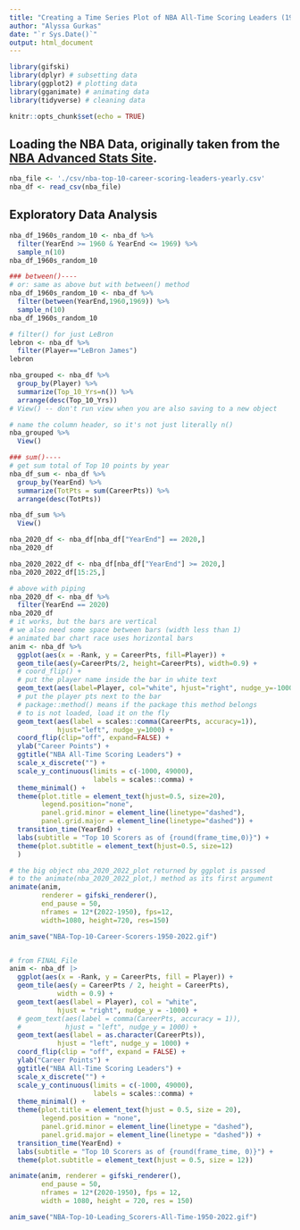 ```yaml
---
title: "Creating a Time Series Plot of NBA All-Time Scoring Leaders (1950-2022)"
author: "Alyssa Gurkas"
date: "`r Sys.Date()`"
output: html_document
---
```


```r
library(gifski)
library(dplyr) # subsetting data
library(ggplot2) # plotting data
library(gganimate) # animating data
library(tidyverse) # cleaning data
```

```r
knitr::opts_chunk$set(echo = TRUE)
```

## Loading the NBA Data, originally taken from the [NBA Advanced Stats Site](https://www.nba.com/stats/alltime-leaders).
```r
nba_file <- './csv/nba-top-10-career-scoring-leaders-yearly.csv'
nba_df <- read_csv(nba_file)
```

## Exploratory Data Analysis
```r
nba_df_1960s_random_10 <- nba_df %>% 
  filter(YearEnd >= 1960 & YearEnd <= 1969) %>% 
  sample_n(10)
nba_df_1960s_random_10

### between()----
# or: same as above but with between() method
nba_df_1960s_random_10 <- nba_df %>% 
  filter(between(YearEnd,1960,1969)) %>% 
  sample_n(10)
nba_df_1960s_random_10

# filter() for just LeBron
lebron <- nba_df %>% 
  filter(Player=="LeBron James")
lebron

nba_grouped <- nba_df %>% 
  group_by(Player) %>% 
  summarize(Top_10_Yrs=n()) %>% 
  arrange(desc(Top_10_Yrs)) 
# View() -- don't run view when you are also saving to a new object

# name the column header, so it's not just literally n()
nba_grouped %>% 
  View()

### sum()----
# get sum total of Top 10 points by year
nba_df_sum <- nba_df %>% 
  group_by(YearEnd) %>% 
  summarize(TotPts = sum(CareerPts)) %>% 
  arrange(desc(TotPts)) 

nba_df_sum %>% 
  View()

nba_2020_df <- nba_df[nba_df["YearEnd"] == 2020,]
nba_2020_df

nba_2020_2022_df <- nba_df[nba_df["YearEnd"] >= 2020,]
nba_2020_2022_df[15:25,]
```

```r
# above with piping
nba_2020_df <- nba_df %>% 
  filter(YearEnd == 2020)
nba_2020_df
# it works, but the bars are vertical
# we also need some space between bars (width less than 1)
# animated bar chart race uses horizontal bars
anim <- nba_df %>% 
  ggplot(aes(x = -Rank, y = CareerPts, fill=Player)) + 
  geom_tile(aes(y=CareerPts/2, height=CareerPts), width=0.9) + 
  # coord_flip() + 
  # put the player name inside the bar in white text
  geom_text(aes(label=Player, col="white", hjust="right", nudge_y=-1000)) + 
  # put the player pts next to the bar
  # package::method() means if the package this method belongs
  # to is not loaded, load it on the fly
  geom_text(aes(label = scales::comma(CareerPts, accuracy=1)),
            hjust="left", nudge_y=1000) + 
  coord_flip(clip="off", expand=FALSE) + 
  ylab("Career Points") + 
  ggtitle("NBA All-Time Scoring Leaders") + 
  scale_x_discrete("") + 
  scale_y_continuous(limits = c(-1000, 49000),
                     labels = scales::comma) +
  theme_minimal() + 
  theme(plot.title = element_text(hjust=0.5, size=20),
        legend.position="none",
        panel.grid.minor = element_line(linetype="dashed"),
        panel.grid.major = element_line(linetype="dashed")) + 
  transition_time(YearEnd) + 
  labs(subtitle = "Top 10 Scorers as of {round(frame_time,0)}") + 
  theme(plot.subtitle = element_text(hjust=0.5, size=12)
  )

# the big object nba_2020_2022_plot returned by ggplot is passed
# to the animate(nba_2020_2022_plot,) method as its first argument
animate(anim,
        renderer = gifski_renderer(),
        end_pause = 50,
        nframes = 12*(2022-1950), fps=12,
        width=1080, height=720, res=150)

anim_save("NBA-Top-10-Career-Scorers-1950-2022.gif")


# from FINAL File
anim <- nba_df |> 
  ggplot(aes(x = -Rank, y = CareerPts, fill = Player)) + 
  geom_tile(aes(y = CareerPts / 2, height = CareerPts), 
            width = 0.9) + 
  geom_text(aes(label = Player), col = "white", 
            hjust = "right", nudge_y = -1000) +
  # geom_text(aes(label = comma(CareerPts, accuracy = 1)),
  #           hjust = "left", nudge_y = 1000) +
  geom_text(aes(label = as.character(CareerPts)),
            hjust = "left", nudge_y = 1000) +
  coord_flip(clip = "off", expand = FALSE) + 
  ylab("Career Points") + 
  ggtitle("NBA All-Time Scoring Leaders") + 
  scale_x_discrete("") +
  scale_y_continuous(limits = c(-1000, 49000),
                     labels = scales::comma) + 
  theme_minimal() +
  theme(plot.title = element_text(hjust = 0.5, size = 20),
        legend.position = "none",
        panel.grid.minor = element_line(linetype = "dashed"),
        panel.grid.major = element_line(linetype = "dashed")) + 
  transition_time(YearEnd) +
  labs(subtitle = "Top 10 Scorers as of {round(frame_time, 0)}") + 
  theme(plot.subtitle = element_text(hjust = 0.5, size = 12))

animate(anim, renderer = gifski_renderer(),
        end_pause = 50, 
        nframes = 12*(2020-1950), fps = 12,
        width = 1080, height = 720, res = 150)

anim_save("NBA-Top-10-Leading_Scorers-All-Time-1950-2022.gif")
```